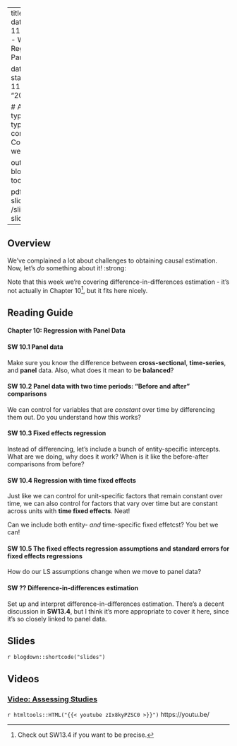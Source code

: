 

---
title: Week 11 - Panel data
sitetitle: Week 11
summary: "EC200 - Week 11 Regression with Panel Data (CH10)"

date: "2020-10-09"
start_date: "2020-11-09"
end_date: "2020-11-13"

  
  # Academic page type (do not modify).
type: docs
menu:
  content:
    parent: Course content
    weight: 10
    
output:
  blogdown::html_page:
    toc: true

pdf: /slides/ch10-slides.pdf
thumb: /slides/ch10-slides.png



---

## Overview

We've complained a lot about challenges to obtaining causal estimation. Now, let's *do* something about it! :strong:

Note that this week we're covering difference-in-differences estimation - it's not actually in Chapter 10^[Check out SW13.4 if you want to be precise.], but it fits here nicely. 

## Reading Guide

#### **Chapter 10: Regression with Panel Data**

#### **SW 10.1** Panel data

Make sure you know the difference between **cross-sectional**, **time-series**, and **panel** data. Also, what does it mean to be **balanced**?

#### **SW 10.2** Panel data with two time periods: "Before and after" comparisons

We can control for variables that are *constant* over time by differencing them out. Do you understand how this works? 

#### **SW 10.3** Fixed effects regression

Instead of differencing, let's include a bunch of entity-specific intercepts. What are we doing, why does it work? When is it like the before-after comparisons from before? 

#### **SW 10.4** Regression with time fixed effects

Just like we can control for unit-specific factors that remain constant over time, we can also control for factors that vary over time but are constant across units with **time fixed effects**. Neat! 

Can we include both entity- *and* time-specific fixed effetcst? You bet we can! 

#### **SW 10.5** The fixed effects regression assumptions and standard errors for fixed effects regressions

How do our LS assumptions change when we move to panel data? 

#### **SW ??** Difference-in-differences estimation 

Set up and interpret difference-in-differences estimation. There's a decent discussion in **SW13.4**, but I think it's more appropriate to cover it here, since it's so closely linked to panel data. 

## Slides

`r blogdown::shortcode("slides")`

## Videos


### [Video: Assessing Studies](https://youtu.be/zIx8kyPZSC0 )
`r htmltools::HTML("{{< youtube zIx8kyPZSC0 >}}")`
https://youtu.be/ 
<!-- ### [Class Video](https://streaming.uvm.edu/media/embed/iM9eQzi/)  -->

<!-- *You need to use your netid to log in - let me know if you have issues* -->


<!--  <iframe src="https://streaming.uvm.edu/media/embed/iM9eQzi/" width="640" height="480" frameborder="0" allowfullscreen></iframe> -->

